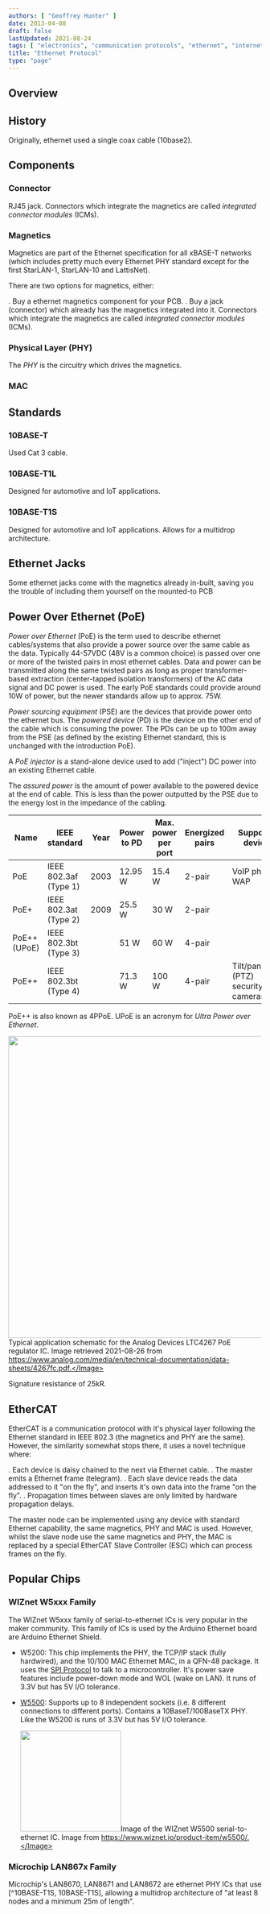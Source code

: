 ```yaml
---
authors: [ "Geoffrey Hunter" ]
date: 2013-04-08
draft: false
lastUpdated: 2021-08-24
tags: [ "electronics", "communication protocols", "ethernet", "internet", "IP", "PHY", "MAC", "Arduino", "shield", "integrated connector modules", "ICMs" ]
title: "Ethernet Protocol"
type: "page"
---
```



<WarningIsNotes />

## Overview

## History

Originally, ethernet used a single coax cable (10base2).

## Components

### Connector

RJ45 jack. Connectors which integrate the magnetics are called _integrated connector modules_ (ICMs).

### Magnetics

Magnetics are part of the Ethernet specification for all xBASE-T networks (which includes pretty much every Ethernet PHY standard except for the first StarLAN-1, StarLAN-10 and LattisNet).

There are two options for magnetics, either:

. Buy a ethernet magnetics component for your PCB.
. Buy a jack (connector) which already has the magnetics integrated into it. Connectors which integrate the magnetics are called _integrated connector modules_ (ICMs).

### Physical Layer (PHY)

The _PHY_ is the circuitry which drives the magnetics.

### MAC

## Standards

### 10BASE-T

Used Cat 3 cable.

### 10BASE-T1L

Designed for automotive and IoT applications.

### 10BASE-T1S

Designed for automotive and IoT applications. Allows for a multidrop architecture.

## Ethernet Jacks

Some ethernet jacks come with the magnetics already in-built, saving you the trouble of including them yourself on the mounted-to PCB

## Power Over Ethernet (PoE)

_Power over Ethernet_ (PoE) is the term used to describe ethernet cables/systems that also provide a power source over the same cable as the data. Typically 44-57VDC (48V is a common choice) is passed over one or more of the twisted pairs in most ethernet cables. Data and power can be transmitted along the same twisted pairs as long as proper transformer-based extraction (center-tapped isolation transformers) of the AC data signal and DC power is used. The early PoE standards could provide around 10W of power, but the newer standards allow up to approx. 75W.

_Power sourcing equipment_ (PSE) are the devices that provide power onto the ethernet bus. The _powered device_ (PD) is the device on the other end of the cable which is consuming the power. The PDs can be up to 100m away from the PSE (as defined by the existing Ethernet standard, this is unchanged with the introduction PoE).

A _PoE injector_ is a stand-alone device used to add ("inject") DC power into an existing Ethernet cable.

The _assured power_ is the amount of power available to the powered device at the end of cable. This is less than the power outputted by the PSE due to the energy lost in the impedance of the cabling.

<table>
    <thead>
        <tr>
            <th>Name</th>
            <th>IEEE standard</th>
            <th>Year</th>
            <th>Power to PD</th>
            <th>Max. power per port</th>
            <th>Energized pairs</th>
            <th>Supported devices</th>
        </tr>
    </thead>
    <tbody>
        <tr>
            <td>PoE</td>
            <td>IEEE 802.3af (Type 1)</td>
            <td>2003</td>
            <td>12.95 W</td>
            <td>15.4 W</td>
            <td>2-pair</td>
            <td>VoIP phones, WAP</td>
        </tr>
        <tr>
            <td>PoE+</td>
            <td>IEEE 802.3at (Type 2)</td>
            <td>2009</td>
            <td>25.5 W</td>
            <td>30 W</td>
            <td>2-pair</td>
            <td></td>
        </tr>
        <tr>
            <td>PoE++ (UPoE)</td>
            <td>IEEE 802.3bt (Type 3)</td>
            <td></td>
            <td>51 W</td>
            <td>60 W</td>
            <td>4-pair</td>
            <td></td>
        </tr>
        <tr>
            <td>PoE++</td>
            <td>IEEE 802.3bt (Type 4)</td>
            <td></td>
            <td>71.3 W</td>
            <td>100 W</td>
            <td>4-pair</td>
            <td>Tilt/pan/zoom (PTZ) security cameras.</td>
        </tr>
    </tbody>
</table>

PoE++ is also known as 4PPoE. UPoE is an acronym for _Ultra Power over Ethernet_.


<Image src={ltc4267_poe_regulator_typical_application} width="600">Typical application schematic for the Analog Devices LTC4267 PoE regulator IC. Image retrieved 2021-08-26 from https://www.analog.com/media/en/technical-documentation/data-sheets/4267fc.pdf.</Image>

Signature resistance of 25kR.

## EtherCAT

EtherCAT is a communication protocol with it's physical layer following the Ethernet standard in IEEE 802.3 (the magnetics and PHY are the same). However, the similarity somewhat stops there, it uses a novel technique where:

. Each device is daisy chained to the next via Ethernet cable.
. The master emits a Ethernet frame (telegram).
. Each slave device reads the data addressed to it "on the fly", and inserts it's own data into the frame "on the fly".
. Propagation times between slaves are only limited by hardware propagation delays.

The master node can be implemented using any device with standard Ethernet capability, the same magnetics, PHY and MAC is used. However, whilst the slave node use the same magnetics and PHY, the MAC is replaced by a special EtherCAT Slave Controller (ESC) which can process frames on the fly.

## Popular Chips

### WIZnet W5xxx Family

The WIZnet W5xxx family of serial-to-ethernet ICs is very popular in the maker community. This family of ICs is used by the Arduino Ethernet board are Arduino Ethernet Shield.

* W5200: This chip implements the PHY, the TCP/IP stack (fully hardwired), and the 10/100 MAC Ethernet MAC, in a QFN-48 package. It uses the [SPI Protocol](/electronics/communication-protocols/spi-communication-protocol/) to talk to a microcontroller. It's power save features include power-down mode and WOL (wake on LAN). It runs of 3.3V but has 5V I/O tolerance.


* [W5500](https://www.wiznet.io/product-item/w5500/): Supports up to 8 independent sockets (i.e. 8 different connections to different ports). Contains a 10BaseT/100BaseTX PHY. Like the W5200 is runs of 3.3V but has 5V I/O tolerance.


    <Image src={wiznet_w5500_ic_photo} width="200">Image of the WIZnet W5500 serial-to-ethernet IC. Image from https://www.wiznet.io/product-item/w5500/.</Image>

### Microchip LAN867x Family

Microchip's LAN8670, LAN8671 and LAN8672 are ethernet PHY ICs that use [^10BASE-T1S, 10BASE-T1S], allowing a multidrop architecture of "at least 8 nodes and a minimum 25m of length".
